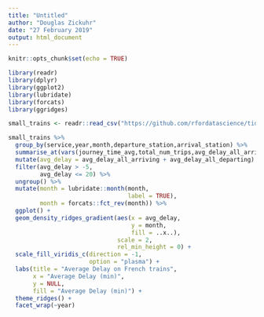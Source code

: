 ```yaml
---
title: "Untitled"
author: "Douglas Zickuhr"
date: "27 February 2019"
output: html_document
---
```


```r
knitr::opts_chunk$set(echo = TRUE)
```

```r
library(readr)
library(dplyr)
library(ggplot2)
library(lubridate)
library(forcats)
library(ggridges)
```


```r
small_trains <- readr::read_csv("https://github.com/rfordatascience/tidytuesday/raw/master/data/2019/2019-02-26/small_trains.csv") 
```


```r
small_trains %>% 
  group_by(service,year,month,departure_station,arrival_station) %>% 
  summarise_at(vars(journey_time_avg,total_num_trips,avg_delay_all_arriving,avg_delay_all_departing),mean) %>% 
  mutate(avg_delay = avg_delay_all_arriving + avg_delay_all_departing) %>%
  filter(avg_delay > -5,
         avg_delay <= 20) %>%
  ungroup() %>%
  mutate(month = lubridate::month(month,
                                  label = TRUE),
         month = forcats::fct_rev(month)) %>%
  ggplot() +
  geom_density_ridges_gradient(aes(x = avg_delay,
                                   y = month,
                                   fill = ..x..),
                               scale = 2,
                               rel_min_height = 0) +
  scale_fill_viridis_c(direction = -1,
                       option = "plasma") + 
  labs(title = "Average Delay on French trains",
       x = "Average Delay (min)",
       y = NULL,
       fill = "Average Delay (min)") + 
  theme_ridges() + 
  facet_wrap(~year)
    
```


